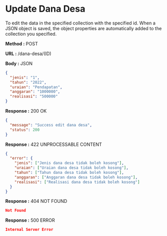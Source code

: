 
# Update Dana Desa

To edit the data in the specified collection with the specified id.
When a JSON object is saved, the object properties are automatically added to the collection you specified.

**Method :** <Badge variant="success">POST</Badge>

**URL :** <Badge variant="dark">/dana-desa/(ID)</Badge>

**Body :** <Badge variant="purple">JSON</Badge>

```json
{
  "jenis": "1",
  "tahun": "2022",
  "uraian": "Pendapatan",
  "anggaran": "1000000",
  "realisasi": "500000"
}
```

**Response :** <BadgeOutline variant="success">200 OK</BadgeOutline>

```json
{
  "message": "Success edit dana desa",
  "status": 200
}
```

**Response :** <BadgeOutline variant="info">422 UNPROCESSABLE CONTENT</BadgeOutline>

```json
{
  "error": {
    "jenis": ["Jenis dana desa tidak boleh kosong"],
    "uraian": ["Uraian dana desa tidak boleh kosong"],
    "tahun": ["Tahun dana desa tidak boleh kosong"],
    "anggaran": ["Anggaran dana desa tidak boleh kosong"],
    "realisasi": ["Realisasi dana desa tidak boleh kosong"]
  }
}
```

**Response :** <BadgeOutline variant="warning">404 NOT FOUND</BadgeOutline>

```json
Not Found
```

**Response :** <BadgeOutline variant="danger">500 ERROR</BadgeOutline>

```json
Internal Server Error
```
